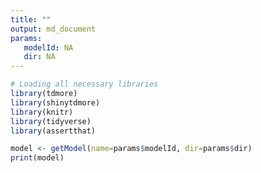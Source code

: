 ```yaml
---
title: ""
output: md_document
params:
   modelId: NA
   dir: NA
---
```


```r
# Loading all necessary libraries
library(tdmore)
library(shinytdmore)
library(knitr)
library(tidyverse)
library(assertthat)
```


```r
model <- getModel(name=params$modelId, dir=params$dir)
print(model)
```
